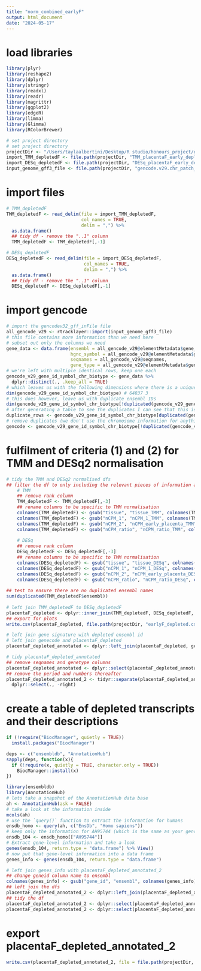 ```yaml
---
title: "norm_combined_earlyF"
output: html_document
date: "2024-05-17"
---
```


# load libraries
```r
library(plyr)
library(reshape2)
library(dplyr)
library(stringr)
library(readxl)
library(readr)
library(magrittr)
library(ggplot2)
library(edgeR)
library(limma)
library(Glimma)
library(RColorBrewer)

# set project directory
# set project directory
projectDir <- "/Users/taylaalbertini/Desktop/R studio/honours_project/oxygen_threshold/rawData"
import_TMM_depletedF <- file.path(projectDir, "TMM_placentaF_early_depleted.csv")
import_DESq_depletedF <- file.path(projectDir, "DESq_placentaF_early_depleted.csv")
input_genome_gff3_file <- file.path(projectDir, "gencode.v29.chr_patch_hapl_scaff.annotation.gff3")
```

# import files
```r
# TMM_depletedF
TMM_depletedF <- read_delim(file = import_TMM_depletedF,
                            col_names = TRUE,
                            delim = ",") %>%
  as.data.frame()
  ## tidy df - remove the "..1" column
  TMM_depletedF <- TMM_depletedF[,-1]

# DESq_depletedF
DESq_depletedF <- read_delim(file = import_DESq_depletedF,
                             col_names = TRUE,
                             delim = ",") %>%
  as.data.frame()
  ## tidy df - remove the "..1" column
  DESq_depletedF <- DESq_depletedF[,-1]
```

# import gencode
```r
# import the gencodev32_gff_inFile file
all_gencode_v29 <- rtracklayer::import(input_genome_gff3_file)
# this file contains more information than we need here
# subset out only the columns we need
gene_data <- data.frame(ensembl = all_gencode_v29@elementMetadata$gene_id,
                        hgnc_symbol = all_gencode_v29@elementMetadata$gene_name,
                        seqnames = all_gencode_v29@seqnames,
                        gene_type = all_gencode_v29@elementMetadata$gene_type)
# we're left with multiple identical rows, keep one each
gencode_v29_gene_id_symbol_chr_biotype <- gene_data %>%
  dplyr::distinct(., .keep_all = TRUE)
# which leaves us with the following dimensions where there is a unique combination of ensembl ID, hgnc symbol and chromosome
dim(gencode_v29_gene_id_symbol_chr_biotype) # 64837 3
# this does however, leave us with duplicate ensembl IDs
dim(gencode_v29_gene_id_symbol_chr_biotype[!duplicated(gencode_v29_gene_id_symbol_chr_biotype$ensembl), ]) # 64792 3
# after generating a table to see the duplicates I can see that this is an X/Y chromosome issue. All genes are assigned to both chromosomes
duplicate_rows <- gencode_v29_gene_id_symbol_chr_biotype[duplicated(gencode_v29_gene_id_symbol_chr_biotype$ensembl) | duplicated(gencode_v29_gene_id_symbol_chr_biotype$ensembl, fromLast = TRUE),]
# remove duplicates (we don't use the chromosome information for anything)
gencode <- gencode_v29_gene_id_symbol_chr_biotype[!duplicated(gencode_v29_gene_id_symbol_chr_biotype$ensembl), ]
```

# fulfilment of criteria (1) and (2) for TMM and DESq2 normalisation 
```r
# tidy the TMM and DESq2 normalised dfs
## filter the df to only including the relevant pieces of information and make specific to normalisation technique
    # TMM 
    ## remove rank column
    TMM_depletedF <- TMM_depletedF[,-3]
    ## rename columns to be specific to TMM normalisation
    colnames(TMM_depletedF) <- gsub("tissue", "tissue_TMM", colnames(TMM_depletedF))
    colnames(TMM_depletedF) <- gsub("nCPM_1", "nCPM_1_TMM", colnames(TMM_depletedF))
    colnames(TMM_depletedF) <- gsub("nCPM_2", "nCPM_early_placenta_TMM", colnames(TMM_depletedF))
    colnames(TMM_depletedF) <- gsub("nCPM_ratio", "nCPM_ratio_TMM", colnames(TMM_depletedF))
  
    # DESq
    ## remove rank column
    DESq_depletedF <- DESq_depletedF[,-3]
    ## rename columns to be specific to TMM normalisation
    colnames(DESq_depletedF) <- gsub("tissue", "tissue_DESq", colnames(DESq_depletedF))
    colnames(DESq_depletedF) <- gsub("nCPM_1", "nCPM_1_DESq", colnames(DESq_depletedF))
    colnames(DESq_depletedF) <- gsub("nCPM_2", "nCPM_early_placenta_DESq", colnames(DESq_depletedF))
    colnames(DESq_depletedF) <- gsub("nCPM_ratio", "nCPM_ratio_DESq", colnames(DESq_depletedF))
      
## test to ensure there are no duplicated ensembl names
sum(duplicated(TMM_depletedF$ensembl))
        
# left join TMM_depletedF to DESq_depletedF
placentaF_depleted <- dplyr::inner_join(TMM_depletedF, DESq_depletedF, by = join_by(ensembl))
## export for plots
write.csv(placentaF_depleted, file.path(projectDir, "earlyF_depleted.csv"))

# left join gene signature with depleted ensembl id
# left join genecode and placentaF_depleted
placentaF_depleted_annotated <- dplyr::left_join(placentaF_depleted, gencode, by = join_by(ensembl))

# tidy placentaF_depleted_annotated
## remove seqnames and genetype columns
placentaF_depleted_annotated <- dplyr::select(placentaF_depleted_annotated, -seqnames, -gene_type)
## remove the period and numbers thereafter
placentaF_depleted_annotated_2 <- tidyr::separate(placentaF_depleted_annotated, col = ensembl, into = c("ensembl", "right")) %>%
  dplyr::select(., -right)
```

# create a table of depleted transcripts and their descriptions
```r
if (!require("BiocManager", quietly = TRUE))
  install.packages("BiocManager")

deps <- c("ensembldb", "AnnotationHub")
sapply(deps, function(x){
  if (!require(x, quietly = TRUE, character.only = TRUE))
    BiocManager::install(x)
})

library(ensembldb)
library(AnnotationHub)
# lets take a snapshot of the AnnotationHub data base
ah <- AnnotationHub(ask = FALSE)
# take a look at the information inside
mcols(ah)
# use the `query()` function to extract the information for humans
ensdb_homo <- query(ah, c("EnsDb", "Homo sapiens"))
# keep only the information for AH95744 (which is the same as your gencode V29)
ensdb_104 <- ensdb_homo[["AH95744"]]
# Extract gene-level information and take a look
genes(ensdb_104, return.type = "data.frame") %>% View()
# now put that gene-level information into a data frame
genes_info <- genes(ensdb_104, return.type = "data.frame")

# left join genes_info with placentaF_depleted_annotated_2
## change geneid column name to ensembl
colnames(genes_info) <- gsub("gene_id", "ensembl", colnames(genes_info)) 
## left join the dfs
placentaF_depleted_annotated_2 <- dplyr::left_join(placentaF_depleted_annotated_2, genes_info, by = join_by(ensembl))
## tidy the df
placentaF_depleted_annotated_2 <- dplyr::select(placentaF_depleted_annotated_2, -11:-17)
placentaF_depleted_annotated_2 <- dplyr::select(placentaF_depleted_annotated_2, -12:-15)
```

# export placentaF_depleted_annotated_2
```r
write.csv(placentaF_depleted_annotated_2, file = file.path(projectDir, "early_placentaF_depleted_annotated.csv"))
```
